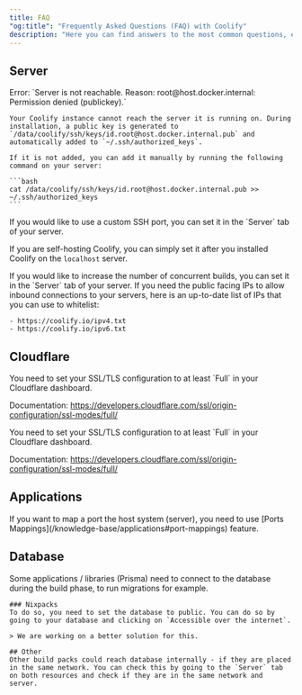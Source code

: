 ```yaml
---
title: FAQ
"og:title": "Frequently Asked Questions (FAQ) with Coolify"
description: "Here you can find answers to the most common questions, errors and problems."
---
```


## Server

<AccordionGroup>
  <Accordion title="Permission denied (publickey).">
    Error: `Server is not reachable. Reason: root@host.docker.internal: Permission denied (publickey).`

    Your Coolify instance cannot reach the server it is running on. During installation, a public key is generated to `/data/coolify/ssh/keys/id.root@host.docker.internal.pub` and automatically added to `~/.ssh/authorized_keys`.

    If it is not added, you can add it manually by running the following command on your server:

    ```bash
    cat /data/coolify/ssh/keys/id.root@host.docker.internal.pub >> ~/.ssh/authorized_keys
    ```

  </Accordion>

  <Accordion title="Custom SSH Port">
  If you would like to use a custom SSH port, you can set it in the `Server` tab of your server.

If you are self-hosting Coolify, you can simply set it after you installed Coolify on the `localhost` server.

  </Accordion>
  <Accordion title="Increase Concurrent Builds">
    If you would like to increase the number of concurrent builds, you can set it in the `Server` tab of your server.
  </Accordion>
   <Accordion title="Coolify Cloud Public IPs">
    If you need the public facing IPs to allow inbound connections to your servers, here is an up-to-date list of IPs that you can use to whitelist:

    - https://coolify.io/ipv4.txt
    - https://coolify.io/ipv6.txt

  </Accordion>
</AccordionGroup>

## Cloudflare

<AccordionGroup>
  <Accordion title="Configured but application is not reachable.">
You need to set your SSL/TLS configuration to at least `Full` in your Cloudflare dashboard.

Documentation: https://developers.cloudflare.com/ssl/origin-configuration/ssl-modes/full/

  </Accordion>
    <Accordion title="Too many redirections.">
You need to set your SSL/TLS configuration to at least `Full` in your Cloudflare dashboard.

Documentation: https://developers.cloudflare.com/ssl/origin-configuration/ssl-modes/full/

</Accordion>
</AccordionGroup>

## Applications

<AccordionGroup>
  <Accordion title="How to map a port the server?">
    If you want to map a port the host system (server), you need to use [Ports
    Mappings](/knowledge-base/applications#port-mappings) feature.
  </Accordion>
</AccordionGroup>

## Database

<AccordionGroup>
  <Accordion title="Cannot connect to database during build phase.">
   Some applications / libraries (Prisma) need to connect to the database during the build phase, to run migrations for example.

    ### Nixpacks
    To do so, you need to set the database to public. You can do so by going to your database and clicking on `Accessible over the internet`.

    > We are working on a better solution for this.

    ## Other
    Other build packs could reach database internally - if they are placed in the same network. You can check this by going to the `Server` tab on both resources and check if they are in the same network and server.

  </Accordion>

</AccordionGroup>
